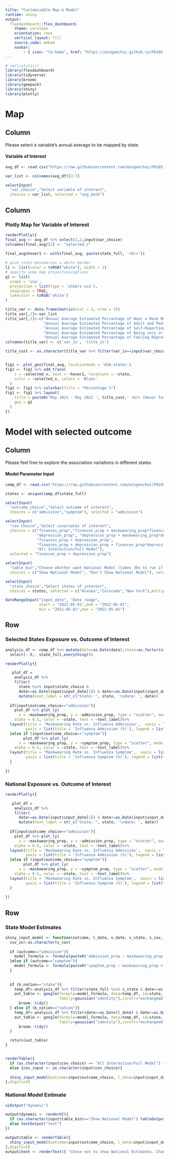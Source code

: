```yaml
---
title: "Customizable Map & Model"
runtime: shiny
output: 
  flexdashboard::flex_dashboard:
    theme: cerulean
    orientation: rows
    vertical_layout: fill
    source_code: embed
    navbar:
        - { icon: "fa-home", href: "https://mingeechoi.github.io/P8105-final-project-proposal/", align: right }
---
```

  
```r
# rm(list=ls())
library(flexdashboard)
library(tidyverse)
library(broom)
library(geepack)
library(shiny)
library(plotly)
```


Map
=========================================

Column {.sidebar}
-----------------------------------------------------------------------
  
Please select a variable's annual average to be mapped by state. 

#### Variable of Interest
```r
avg_df <- read.csv("https://raw.githubusercontent.com/mingeechoi/P8105-final-project-proposal/main/Data/final_avg.csv") %>% select(everything(), - X)

var_list <- colnames(avg_df)[3:7]

selectInput(
  "var_choice","Select variable of interest",
  choices = var_list, selected = "avg_mask")

```



Column 
-----------------------------------------------------------------------
  
### Plotly Map for Variable of Interest

```r


renderPlotly({ 
final_avg <- avg_df %>% select(1,2,input$var_choice)
colnames(final_avg)[3] <- "selected_v"
  
final_avg$hover1 <- with(final_avg, paste(state_full, '<br>'))

# give state boundaries a white border
l1 <- list(color = toRGB("white"), width = 2)
# specify some map projection/options
g1 <- list(
  scope = 'usa',
  projection = list(type = 'albers usa'),
  showlakes = TRUE,
  lakecolor = toRGB('white')
)

title_var <- data.frame(matrix(ncol = 2, nrow = 5))
title_var[,1]<-var_list
title_var[,2]<-c("Annual Average Estimated Percentage of Wear a Mask Most or All of the Time in public for the Past 7 Days",
                 "Annual Average Estimated Percentage of Adult and Pediatric Hospital Admissions with Confirmed Influenza for the Past 7 Days",
                 "Annual Average Estimated Percentage of Self-Reporting Influenza-like Symptoms for the Past 7 Days",
                 "Annual Average Estimated Percentage of Being very or somewhat Worried about Household Finances for the Next Month",
                 "Annual Average Estimated Percentage of Feeling Depressed for Most or All of the Past 7 Days")
colnames(title_var) <- c('var_in', 'title_in')

title_cust <- as.character(title_var %>% filter(var_in==input$var_choice) %>% select(title_in))


fig1 <- plot_geo(final_avg, locationmode = 'USA-states')
fig1 <- fig1 %>% add_trace(
    z = ~selected_v, text = ~hover1, locations = ~state,
    color = ~selected_v, colors = 'Blues'
  )
fig1 <- fig1 %>% colorbar(title = "Percentage %")
fig1 <- fig1 %>% layout(
    title = paste0('May 2021 - May 2022 ', title_cust,' <br> (Hover for breakdown)'),
    geo = g1
  )
})

```


Model with selected outcome
=========================================

Column {.sidebar}
-----------------------------------------------------------------------
  
Please feel free to explore the association variations in different states

#### Model Parameter Input

```r
comp_df <- read.csv("https://raw.githubusercontent.com/mingeechoi/P8105-final-project-proposal/main/Data/final_long.csv")

states <- unique(comp_df$state_full)
```


```r
selectInput(
  "outcome_choice","Select outcome of interest",
  choices = c("admission","symptom"), selected = "admission")

selectInput(
  "cov_choice","Select covariates of interest",
  choices = c("finances_prop","finances_prop + maskwearing_prop*finances_prop",
              "depression_prop", "depression_prop + maskwearing_prop*depression_prop",
              "finances_prop + depression_prop",
              "finances_prop + depression_prop + finances_prop*depression_prop",
              "All Interaction/Full Model"), 
  selected = "finances_prop + depression_prop")

selectInput(
  "table_bin","Choose whether want National Model (takes 30s to run if inlcuded)",
  choices = c("Show National Model", "Don't Show National Model"), selected = "Don't Show National Model")

selectInput(
  "state_choice","Select states of interest",
  choices = states, selected = c("Alaska","Colorado","New York"),multiple=TRUE)

dateRangeInput("input_date", "Date range",
               start = "2021-05-01",end = "2022-05-01",
               min = "2021-05-01",max = "2022-05-01")


```



Row {.tabset .tabset-fade data-height=650}
-----------------------------------------------------------------------
  
### Selected States Exposure vs. Outcome of Interest
  
```r

analysis_df <- comp_df %>% mutate(date=as.Date(date),state=as.factor(state_full)) %>% arrange(state,date) %>% 
  select(- X,- state_full,everything())

renderPlotly({ 

   plot_df =
    analysis_df %>% 
    filter(
      state %in% input$state_choice &
      date>=as.Date(input$input_date[1]) & date<=as.Date(input$input_date[2]))%>%
      mutate(text_label = str_c("State: ", state, '\ndate: ', date))
  
  if(input$outcome_choice=="admission"){
    plot_df %>% plot_ly(
      x = ~maskwearing_prop, y = ~admission_prop, type = "scatter", mode = "markers",
    alpha = 0.5, color = ~state, text = ~text_label)%>%
  layout(title = 'Maskwearing Rate vs. Influenza Admission',  xaxis = list(title = 'Maskwearing Rate (%)'), 
         yaxis = list(title = 'Influenza Admission (%)'), legend = list(title=list(text='<b> State of Interest </b>')))
  }else if (input$outcome_choice=="symptom"){
        plot_df %>% plot_ly(
      x = ~maskwearing_prop, y = ~symptom_prop, type = "scatter", mode = "markers",
    alpha = 0.5, color = ~state, text = ~text_label)%>%
  layout(title = 'Maskwearing Rate vs. Influenza Symptom',  xaxis = list(title = 'Maskwearing Rate (%)'), 
         yaxis = list(title = 'Influenza Symptom (%)'), legend = list(title=list(text='<b> State of Interest </b>')))
  }
  
})
```

### National Exposure vs. Outcome of Interest

```r

renderPlotly({ 

   plot_df =
    analysis_df %>% 
    filter(
      date>=as.Date(input$input_date[1]) & date<=as.Date(input$input_date[2]))%>%
      mutate(text_label = str_c("State: ", state, '\ndate: ', date))
  
  if(input$outcome_choice=="admission"){
    plot_df %>% plot_ly(
      x = ~maskwearing_prop, y = ~admission_prop, type = "scatter", mode = "markers",
    alpha = 0.5, color = ~state, text = ~text_label)%>%
  layout(title = 'Maskwearing Rate vs. Influenza Admission',  xaxis = list(title = 'Maskwearing Rate (%)'), 
         yaxis = list(title = 'Influenza Admission (%)'), legend = list(title=list(text='<b> State of Interest </b>')))
  }else if (input$outcome_choice=="symptom"){
        plot_df %>% plot_ly(
      x = ~maskwearing_prop, y = ~symptom_prop, type = "scatter", mode = "markers",
    alpha = 0.5, color = ~state, text = ~text_label)%>%
  layout(title = 'Maskwearing Rate vs. Influenza Symptom',  xaxis = list(title = 'Maskwearing Rate (%)'), 
         yaxis = list(title = 'Influenza Symptom (%)'), legend = list(title=list(text='<b> State of Interest </b>')))
  }
  
})
```


Row {data-height=350}
-----------------------------------------------------------------------
### State Model Estimates

```r

shiny_input_model <- function(outcome, l_date, u_date, s_state, s_cov, b_nation){
  cov_in<-as.character(s_cov)
  
  if (outcome=="admission"){
    model_formula <- formula(paste0("admission_prop ~ maskwearing_prop + ",cov_in))
  }else if (outcome=="symptom"){
    model_formula <- formula(paste0("symptom_prop ~ maskwearing_prop + ", cov_in))
  }
  
  
  if (b_nation=="state"){
    temp_df<-analysis_df %>% filter(state_full %in% s_state & date>=as.Date(l_date) & date<=as.Date(u_date))
    out_table <- geeglm(formula=model_formula, data=temp_df, id=state,
                        family=gaussian("identity"),corstr="exchangeable",std.err = "san.se") %>% 
      broom::tidy() 
  } else if (b_nation=="nation"){
    temp_df<-analysis_df %>% filter(date>=as.Date(l_date) & date<=as.Date(u_date))
    out_table <- geeglm(formula=model_formula, data=temp_df, id=state,
                        family=gaussian("identity"),corstr="exchangeable",std.err = "san.se") %>% 
      broom::tidy() 
  }

  return(out_table)
}


renderTable({
  if (as.character(input$cov_choice) == "All Interaction/Full Model") {cov_input <- "finances_prop + depression_prop + maskwearing_prop*finances_prop + maskwearing_prop*depression_prop + finances_prop*depression_prop + maskwearing_prop*finances_prop*depression_prop"}
  else {cov_input <- as.character(input$cov_choice)}
  
  shiny_input_model(outcome=input$outcome_choice, l_date=input$input_date[1], u_date=input$input_date[2], s_state=input$state_choice, s_cov=cov_input, b_nation="state")
},digits=5)
```


### National Model Estimate

```r
uiOutput("dynamic")

output$dynamic <- renderUI({ 
  if (as.character(input$table_bin)=="Show National Model") tableOutput("table")
  else textOutput("text")
})

output$table <- renderTable({
  shiny_input_model(outcome=input$outcome_choice, l_date=input$input_date[1], u_date=input$input_date[2], s_state=input$state_choice, s_cov=cov_input, b_nation="nation")
},digits=5)
output$text <- renderText({ "Chose not to show National Estimates. Change input selection and please wait ~30s for the table to be produced." })


```


